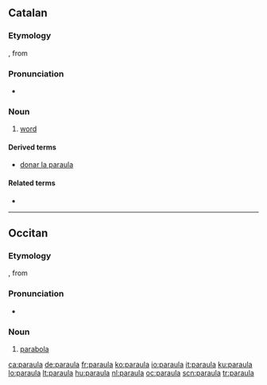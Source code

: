 ==Catalan==

===Etymology===
{{etyl|la|ca}} {{term|parabola|lang=la}}, from {{etyl|grc|ca}} {{term|παραβολή|lang=grc|tr=parabolê}}

===Pronunciation===
* {{IPA|/paˈraula/|lang=ca}}

===Noun===
{{ca-noun|f|paraules}}

# [[word]]

====Derived terms====
* [[donar la paraula]] {{gloss|to promise}}

====Related terms====
* {{l|ca|parlar}}

----

==Occitan==

===Etymology===
{{etyl|la|oc}} {{term|parabola|lang=la}}, from {{etyl|grc|oc}} {{term|παραβολή|lang=grc|tr=parabolê}}

===Pronunciation===
* {{IPA|/paˈraula/|lang=oc}}

===Noun===
{{oc-noun|f}}

# [[parabola]]

[[ca:paraula]]
[[de:paraula]]
[[fr:paraula]]
[[ko:paraula]]
[[io:paraula]]
[[it:paraula]]
[[ku:paraula]]
[[lo:paraula]]
[[lt:paraula]]
[[hu:paraula]]
[[nl:paraula]]
[[oc:paraula]]
[[scn:paraula]]
[[tr:paraula]]